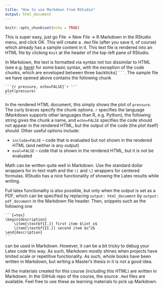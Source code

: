 ```yaml
---
title: "How to use Markdown from RStudio"
output: html_document
---
```


```r
knitr::opts_chunk$set(echo = TRUE)
```

This is super easy, just go File -> New File -> R Markdown in the RStudio menu,
and click OK. This will create a `.Rmd` file (after you save it, of course) which
already has a sample content in it. This text file is rendered into an HTML file
by clicking `Knit` at the header of the top-left pane of RStudio.

In Markdown, the text is formatted via syntax not too dissimilar to HTML 
(see e.g. [here](https://www.markdownguide.org/basic-syntax/)) for some basic syntax,
with the exception of the code chunks, which are enveloped between three backticks]
```` ``` ````. The sample file we have opened above contains the following chunk

````
```{r pressure, echo=FALSE}`r ''`
plot(pressure)
```
````

In the rendered HTML document, this simply shows the plot of `pressure`. The curly
braces specify the chunk options. `r` specifies the language (Markdown supports other
languages than R, e.g. Python), the following string gives the chunk a name, and
`echo=FALSE` specifies the code should not appear in the rendered HTML, but the output
of the code (the plot itself) should. Other useful options include:

* `include=FALSE` -- code that is evaluated but not shown in the rendered HTML (and neither is any output)
* `eval=FALSE` -- code that is shown in the rendered HTML, but it is not be evaluated

Math can be written quite well in Markdown. Use the standard dollar wrappers for in-text math
and the `\[` and  `\]` wrappers for centered formulas. RStudio has a nice functionality of
showing the Latex results while writing.

Full latex functionality is also possible, but only when the output is set as a PDF, which
can be specified by replacing `output: html_document` by `output: pdf_document` in the
Markdown file header. Then, snippets such as the following one

````
```{=tex}
\begin{description}
    \item[\textbf{I.}] first item $\int x$
    \item[\textbf{II.}] second item $x^2$
\end{description}
```
````

can be used in Markdown. However, it can be a bit tricky to debug your Latex code this way. As such, Markdown mostly shines when projects have limited scale or repetitive functionality. As such, whole books have been written in Markdown, but writing a Master's thesis in it is not a good idea.

All the materials created for this course (including this HTML) are written in Markdown.
In the GitHub repo of the course, the source `.Rmd` files are available. Feel free to use these as learning materials to pick up Markdown.




